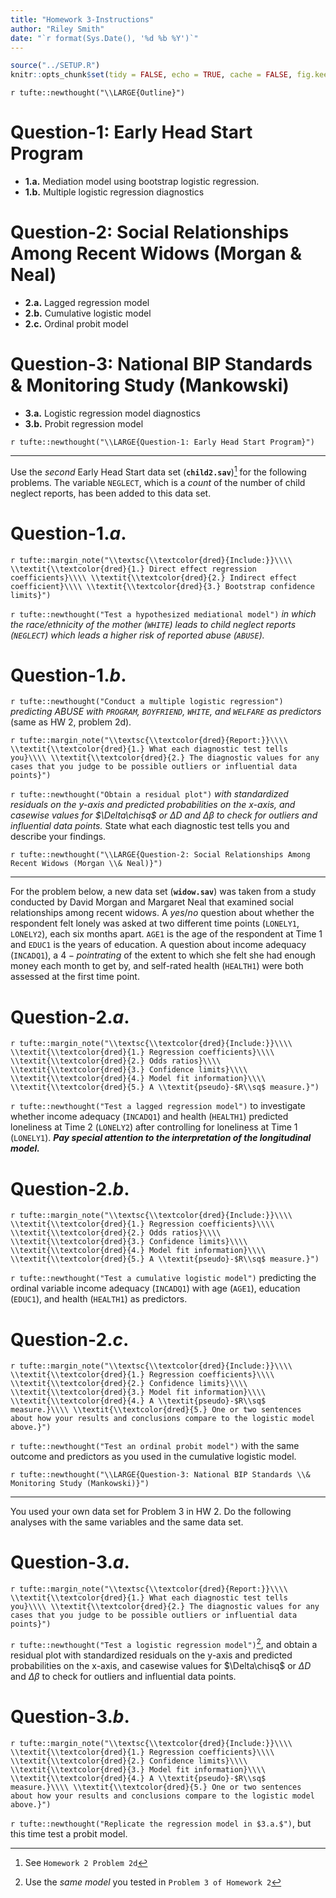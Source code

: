```yaml
---
title: "Homework 3-Instructions"
author: "Riley Smith"
date: "`r format(Sys.Date(), '%d %b %Y')`"
---
```


```r
source("../SETUP.R")
knitr::opts_chunk$set(tidy = FALSE, echo = TRUE, cache = FALSE, fig.keep = 'high', fig.show = 'hold', results = 'asis', autodep = TRUE, Rplot = TRUE, dev = 'pdf', fig.path = 'graphics/HW3/rplot-q1-', fig.width = 7, fig.height = 7, out.width = "\\linewidth", echo = FALSE)
```

`r tufte::newthought("\\LARGE{Outline}")`


# **Question-1:** Early Head Start Program

- **1.a.** Mediation model using bootstrap logistic regression.
- **1.b.** Multiple logistic regression diagnostics

# **Question-2:** Social Relationships Among Recent Widows (Morgan & Neal)

- **2.a.** Lagged regression model
- **2.b.** Cumulative logistic model
- **2.c.** Ordinal probit model

# **Question-3:** National BIP Standards & Monitoring Study (Mankowski)

- **3.a.** Logistic regression model diagnostics
- **3.b.** Probit regression model

\newpage
`r tufte::newthought("\\LARGE{Question-1: Early Head Start Program}")`

-----

Use the _second_ Early Head Start data set (**`child2.sav`**)^[See `Homework 2 Problem 2d`] for the following problems. The variable `NEGLECT`, which is a $count$ of the number of child neglect reports, has been added to this data set.

# Question-$1.a.$

`r tufte::margin_note("\\textsc{\\textcolor{dred}{Include:}}\\\\ \\textit{\\textcolor{dred}{1.} Direct effect regression coefficients}\\\\ \\textit{\\textcolor{dred}{2.} Indirect effect coefficient}\\\\ \\textit{\\textcolor{dred}{3.} Bootstrap confidence limits}")`

`r tufte::newthought("Test a hypothesized mediational model")` _in which the race/ethnicity of the mother (`WHITE`) leads to child neglect reports (`NEGLECT`) which leads a higher risk of reported abuse (`ABUSE`)._

# Question-$1.b.$

`r tufte::newthought("Conduct a multiple logistic regression")` _predicting ABUSE with `PROGRAM`, `BOYFRIEND`, `WHITE`, and `WELFARE` as predictors_ (same as HW 2, problem 2d).

`r tufte::margin_note("\\textsc{\\textcolor{dred}{Report:}}\\\\ \\textit{\\textcolor{dred}{1.} What each diagnostic test tells you}\\\\ \\textit{\\textcolor{dred}{2.} The diagnostic values for any cases that you judge to be possible outliers or influential data points}")`

`r tufte::newthought("Obtain a residual plot")` _with standardized residuals on the y-axis and predicted probabilities on the x-axis, and casewise values for $\Delta\chisq$ or $\Delta D$ and $\Delta\beta$ to check for outliers and influential data points._ State what each diagnostic test tells you and describe your findings.

\newpage
`r tufte::newthought("\\LARGE{Question-2: Social Relationships Among Recent Widows (Morgan \\& Neal)}")`

-----

For the problem below, a new data set (**`widow.sav`**) was taken from a study conducted by David Morgan and Margaret Neal that examined social relationships among recent widows. A $yes/no$ question about whether the respondent felt lonely was asked at two different time points (`LONELY1`, `LONELY2`), each six months apart. `AGE1` is the age of the respondent at Time 1 and `EDUC1` is the years of education. A question about income adequacy (`INCADQ1`), a $4-point rating$ of the extent to which she felt she had enough money each month to get by, and self-rated health (`HEALTH1`) were both assessed at the first time point.

# Question-$2.a.$

`r tufte::margin_note("\\textsc{\\textcolor{dred}{Include:}}\\\\ \\textit{\\textcolor{dred}{1.} Regression coefficients}\\\\ \\textit{\\textcolor{dred}{2.} Odds ratios}\\\\ \\textit{\\textcolor{dred}{3.} Confidence limits}\\\\ \\textit{\\textcolor{dred}{4.} Model fit information}\\\\ \\textit{\\textcolor{dred}{5.} A \\textit{pseudo}-$R\\sq$ measure.}")`

`r tufte::newthought("Test a lagged regression model")` to investigate whether income adequacy (`INCADQ1`) and health (`HEALTH1`) predicted loneliness at Time 2 (`LONELY2`) after controlling for loneliness at Time 1 (`LONELY1`). _**Pay special attention to the interpretation of the longitudinal model.**_


# Question-$2.b.$

`r tufte::margin_note("\\textsc{\\textcolor{dred}{Include:}}\\\\ \\textit{\\textcolor{dred}{1.} Regression coefficients}\\\\ \\textit{\\textcolor{dred}{2.} Odds ratios}\\\\ \\textit{\\textcolor{dred}{3.} Confidence limits}\\\\ \\textit{\\textcolor{dred}{4.} Model fit information}\\\\ \\textit{\\textcolor{dred}{5.} A \\textit{pseudo}-$R\\sq$ measure.}")`

`r tufte::newthought("Test a cumulative logistic model")` predicting the ordinal variable income adequacy (`INCADQ1`) with age (`AGE1`), education (`EDUC1`), and health (`HEALTH1`) as predictors.

# Question-$2.c.$

`r tufte::margin_note("\\textsc{\\textcolor{dred}{Include:}}\\\\ \\textit{\\textcolor{dred}{1.} Regression coefficients}\\\\ \\textit{\\textcolor{dred}{2.} Confidence limits}\\\\ \\textit{\\textcolor{dred}{3.} Model fit information}\\\\ \\textit{\\textcolor{dred}{4.} A \\textit{pseudo}-$R\\sq$ measure.}\\\\ \\textit{\\textcolor{dred}{5.} One or two sentences about how your results and conclusions compare to the logistic model above.}")`

`r tufte::newthought("Test an ordinal probit model")` with the same outcome and predictors as you used in the cumulative logistic model.

\newpage
`r tufte::newthought("\\LARGE{Question-3: National BIP Standards \\& Monitoring Study (Mankowski)}")`

-----

You used your own data set for Problem 3 in HW 2. Do the following analyses with the same variables and the same data set.

# Question-$3.a.$

`r tufte::margin_note("\\textsc{\\textcolor{dred}{Report:}}\\\\ \\textit{\\textcolor{dred}{1.} What each diagnostic test tells you}\\\\ \\textit{\\textcolor{dred}{2.} The diagnostic values for any cases that you judge to be possible outliers or influential data points}")`

`r tufte::newthought("Test a logistic regression model")`^[Use the _same model_ you tested in `Problem 3 of Homework 2`], and obtain a residual plot with standardized residuals on the y-axis and predicted probabilities on the x-axis, and casewise values for $\Delta\chisq$ or $\Delta D$ and $\Delta\beta$ to check for outliers and influential data points.

# Question-$3.b.$

`r tufte::margin_note("\\textsc{\\textcolor{dred}{Include:}}\\\\ \\textit{\\textcolor{dred}{1.} Regression coefficients}\\\\ \\textit{\\textcolor{dred}{2.} Confidence limits}\\\\ \\textit{\\textcolor{dred}{3.} Model fit information}\\\\ \\textit{\\textcolor{dred}{4.} A \\textit{pseudo}-$R\\sq$ measure.}\\\\ \\textit{\\textcolor{dred}{5.} One or two sentences about how your results and conclusions compare to the logistic model above.}")`

`r tufte::newthought("Replicate the regression model in $3.a.$")`, but this time test a probit model.
